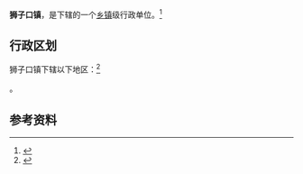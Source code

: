 {{中国乡级行政区|42/10/22/111/000}}

'''狮子口镇'''，是{{PRC admin/fullname|42/10/22/111/000|3}}下辖的一个[[乡镇|乡镇]]级行政单位。<ref>{{PRC admin/ref sgc|{{PRC admin/parent|42/10/22/111/000}}}}</ref>

== 行政区划 ==

狮子口镇下辖以下地区：<ref>{{PRC admin/ref sgc|42/10/22/111/000}}</ref>

{{PRC admin/children|42/10/22/111/000}}。

== 参考资料 ==

{{reflist}}

{{行政区划小作品}}
{{PRC admin/navcat|42/10/22/111/000}}